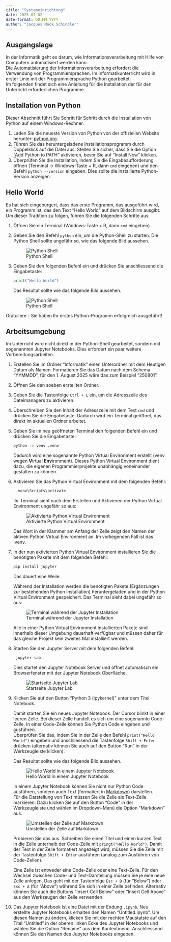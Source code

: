 ```yaml
---
title: "Systemeinrichtung"
date: 2025-07-02
date-format: DD.MM.YYYY
author: "Jacques Mock Schindler"
---
```

## Ausgangslage

In der Informatik geht es darum, wie Informationsverarbeitung mit Hilfe
von Computern automatisiert werden kann.  
Die Automatisierung der Informationsverarbeitung erfordert die
Verwendung von Programmiersprachen. Im Informatikunterricht wird in
erster Linie mit der Programmiersprache Python gearbeitet.  
Im folgenden findet sich eine Anleitung für die Installation der für den
Unterricht erforderlichen Programme.

## Installation von Python

Dieser Abschnitt führt Sie Schritt für Schritt durch die Installation
von Python auf einem Windows-Rechner.

1. Laden Sie die neueste Version von Python von der offiziellen Website
   herunter:
   <a href="https://www.python.org/downloads/" target="blank">python.org</a>.
2. Führen Sie das heruntergeladene Installationsprogramm durch
   Doppelklick auf die Datei aus. Stellen Sie sicher, dass Sie die
   Option "Add Python to PATH" aktivieren, bevor Sie auf "Install Now"
   klicken.
3. Überprüfen Sie die Installation, indem Sie die Eingabeaufforderung
   öffnen (Terminal $\rightarrow$ Windows-Taste + R, dann `cmd` eingeben) und den Befehl
   `python --version` eingeben. Dies sollte die installierte Python-Version
   anzeigen.

## Hello World

Es hat sich eingebürgert, dass das erste Programm, das ausgeführt
wird, ein Programm ist, das den Text "Hello World" auf dem Bildschirm
ausgibt. Um dieser Tradition zu folgen, führen Sie die folgenden Schritte
aus:

1. Öffnen Sie ein Terminal (Windows-Taste + R, dann `cmd` eingeben).
2. Geben Sie den Befehl `python` ein, um die Python-Shell zu starten.
   Die Python Shell sollte ungefähr so, wie das folgende Bild aussehen.

   ![Python Shell](python_shell.png)

3. Geben Sie den folgenden Befehl ein und drücken Sie anschliessend die
   Eingabetaste:

   ```python
   print("Hello World")
   ```

   Das Resultat sollte wie das folgende Bild aussehen.

   ![Python Shell](hello_world.png)

Gratuliere - Sie haben Ihr erstes Python-Programm erfolgreich ausgeführt!

## Arbeitsumgebung

Im Unterricht wird nicht direkt in der Python-Shell gearbeitet, sondern
mit sogenannten Jupyter Notebooks. Dies erfordert ein paar weitere
Vorbereitungsarbeiten.

1. Erstellen Sie im Ordner "Informatik" einen Unterordner mit dem
   Heutigen Datum als Namen. Formatieren Sie das Datum nach dem Schema
   "YYMMDD", für den 1. August 2025 wäre das zum Beispiel "250801".
2. Öffnen Sie den soeben erstellten Ordner.
3. Geben Sie die Tastenfolge `Ctrl + L` ein, um die Adresszeile des
   Dateimanagers zu aktivieren.
4. Überschreiben Sie den Inhalt der Adresszeile mit dem Text
   `cmd` und drücken Sie die Eingabetaste. Dadurch wird ein Terminal
   geöffnet, das direkt im aktuellen Ordner arbeitet.
5. Geben Sie im neu geöffneten Terminal den folgenden Befehl ein und
   drücken Sie die Eingabetaste:

   ```bash
   python -m venv .venv
   ```

    Dadurch wird eine sogenannte Python Virtual Environment erstellt
    (venv wegen **V**irtual **Env**ironment). Dieses Python Virtual
    Environment dient dazu, die eigenen Programmierprojekte unabhängig
    voneinander gestalten zu können.
6. Aktivieren Sie das Python Virtual Environment mit dem folgenden
   Befehl:

   ```bash
    .venv\Scripts\activate
    ```

   Ihr Terminal sieht nach dem Erstellen und Aktivieren der Python
   Virtual Environment ungefähr so aus:

   ![Aktivierte Python Virtual Environment](venv.png)

   Das Wort in der Klammer am Anfang der Zeile zeigt den Namen der
   aktiven Python Virtual Environment an. Im vorliegenden Fall ist das
   .venv. 

7. In der nun aktivierten Python Virtual Environment installieren Sie
   die benötigten Pakete mit dem folgenden Befehl:

   ```bash
   pip install jupyter
   ```

   Das dauert eine Weile.

   Während der Installation werden die benötigten Pakete (Ergänzungen
   zur bestehenden Python Installation) heruntergeladen und in der
   Python Virtual Environment gespeichert. Das Terminal sieht dabei
   ungefähr so aus:

   ![Terminal während der Jupyter Installation](installation.png)

   Alle in einer Python Virtual Environment installierten Pakete sind
   innerhalb dieser Umgebung dauerhaft verfügbar und müssen daher für
   das gleiche Projekt kein zweites Mal installiert werden.

8. Starten Sie den Jupyter Server mit dem folgenden Befehl:

   ```bash
    jupyter-lab
    ```

    Dies startet den Jupyter Notebook Server und öffnet automatisch ein
    Browserfenster mit der Jupyter Notebook Oberfläche.

    ![Startseite Jupyter Lab](server.png)

9. Klicken Sie auf den Button "Python 3 (ipykernel)" unter dem Titel Notebook.
   
   Damit starten Sie ein neues Jupyter Notebook. Der Cursor blinkt in
   einer leeren Zelle. Bei dieser Zelle handelt es sich um eine
   sogenannte Code-Zelle. In einer Code-Zelle können Sie Python Code
   eingeben und ausführen.  
   Überprüfen Sie das, indem Sie in der Zelle den Befehl `print("Hello World")`
   eingeben und anschliessend die Tastenfolge `Shift + Enter` drücken
   (alternativ können Sie auch auf den Button "Run" in der
   Werkzeugleiste klicken).

   Das Resultat sollte wie das folgende Bild aussehen.

   ![Hello World in einem Jupyter Notebook](hello_world_ipynb.png)

   In einem Jupyter Notebook können Sie nicht nur Python Code ausführen,
   sondern auch Text (formatiert in <a
   href="https://www.markdownguide.org/basic-syntax/"
   target="blank">Markdown</a>) darstellen.  
   Für die Darstellung von Text müssen Sie die Zelle als Text-Zelle markieren.
   Dazu klicken Sie auf den Button "Code" in der Werkzeugleiste und
   wählen im Dropdown-Menü die Option "Markdown" aus.

   ![Umstellen der Zelle auf Markdown](cell_switch.png)

   Probieren Sie das aus. Schreiben Sie einen Titel und einen kurzen
   Text in die Zelle unterhalb der Code-Zelle mit `pringt("Hello
   World")`. Damit der Text in der Zelle formatiert angezeigt wird,
   müssen Sie die Zelle mit der Tastenfolge `Shift + Enter` ausführen
   (analog zum Ausführen von Code-Zellen).
   
   Eine Zelle ist entweder eine Code-Zelle oder eine Text-Zelle. Für den
   Wechsel zwischen Code- und Text-Darstellung müssen Sie je eine neue
   Zelle anlegen. Das geht mit der Tastenfolge `Esc + B` (für "Below")
   oder `Esc + A` (für "Above") während Sie sich in einer Zelle
   befinden. Alternativ können Sie auch die Buttons "Insert Cell Below"
   oder "Insert Cell Above" aus den Werkzeugen der Zelle verwenden.

10. Das Jupyter Notebook ist eine Datei mit der Endung `.ipynb`. Neu
    erstellte Jupyter Notebooks erhalten den Namen "Untitled.ipynb". Um
    diesen Namen zu ändern, klicken Sie mit der rechten Maustatste auf
    den Titel "Untitled" in der oberen linken Ecke des Jupyter
    Notebooks und wählen Sie die Option "Rename" aus dem Kontextmenü.
    Anschliessend können Sie den Namen des Jupyter Notebooks
    eingeben.
